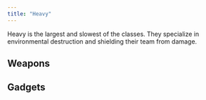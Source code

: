 ```yaml
---
title: "Heavy"
---
```


Heavy is the largest and slowest of the classes. They specialize in environmental destruction
and shielding their team from damage.

## Weapons


<WeaponTable />

## Gadgets


<GadgetTable />